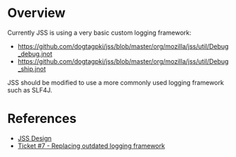 = Overview =

Currently JSS is using a very basic custom logging framework:

* https://github.com/dogtagpki/jss/blob/master/org/mozilla/jss/util/Debug_debug.jnot
* https://github.com/dogtagpki/jss/blob/master/org/mozilla/jss/util/Debug_ship.jnot

JSS should be modified to use a more commonly used logging framework such as  SLF4J.

= References =

* [[JSS Design]]
* [https://pagure.io/jss/issue/7 Ticket #7 - Replacing outdated logging framework]